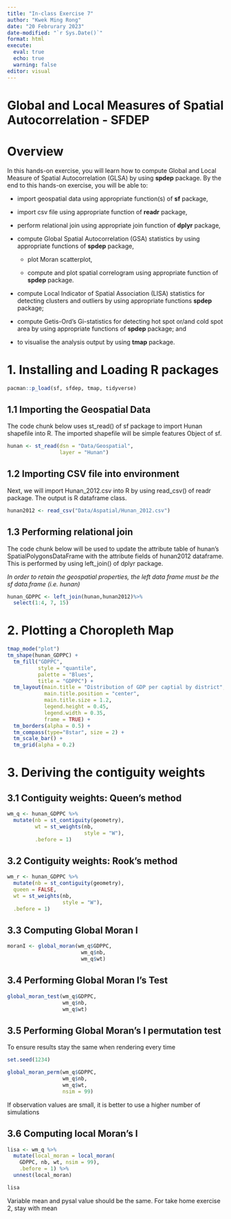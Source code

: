 ```yaml
---
title: "In-class Exercise 7"
author: "Kwek Ming Rong"
date: "20 Februrary 2023"
date-modified: "`r Sys.Date()`"
format: html
execute:
  eval: true
  echo: true
  warning: false
editor: visual
---
```


# Global and Local Measures of Spatial Autocorrelation - SFDEP

# Overview

In this hands-on exercise, you will learn how to compute Global and Local Measure of Spatial Autocorrelation (GLSA) by using **spdep** package. By the end to this hands-on exercise, you will be able to:

-   import geospatial data using appropriate function(s) of **sf** package,

-   import csv file using appropriate function of **readr** package,

-   perform relational join using appropriate join function of **dplyr** package,

-   compute Global Spatial Autocorrelation (GSA) statistics by using appropriate functions of **spdep** package,

    -   plot Moran scatterplot,

    -   compute and plot spatial correlogram using appropriate function of **spdep** package.

-   compute Local Indicator of Spatial Association (LISA) statistics for detecting clusters and outliers by using appropriate functions **spdep** package;

-   compute Getis-Ord's Gi-statistics for detecting hot spot or/and cold spot area by using appropriate functions of **spdep** package; and

-   to visualise the analysis output by using **tmap** package.

# 1. Installing and Loading R packages 

```r
pacman::p_load(sf, sfdep, tmap, tidyverse)
```

## 1.1 Importing the Geospatial Data

The code chunk below uses st_read() of sf package to import Hunan shapefile into R. The imported shapefile will be simple features Object of sf.

```r
hunan <- st_read(dsn = "Data/Geospatial", 
                 layer = "Hunan")
```

## 1.2 Importing CSV file into environment

Next, we will import Hunan_2012.csv into R by using read_csv() of readr package. The output is R dataframe class.

```r
hunan2012 <- read_csv("Data/Aspatial/Hunan_2012.csv")
```

## 1.3 Performing relational join

The code chunk below will be used to update the attribute table of hunan's SpatialPolygonsDataFrame with the attribute fields of hunan2012 dataframe. This is performed by using left_join() of dplyr package.

*In order to retain the geospatial properties, the left data frame must be the sf data.frame (i.e. hunan)*

```r
hunan_GDPPC <- left_join(hunan,hunan2012)%>%
  select(1:4, 7, 15)
```
# 2. Plotting a Choropleth Map

```r
tmap_mode("plot")
tm_shape(hunan_GDPPC) +
  tm_fill("GDPPC",
          style = "quantile", 
          palette = "Blues",
          title = "GDPPC") +
  tm_layout(main.title = "Distribution of GDP per captial by district",
            main.title.position = "center",
            main.title.size = 1.2,
            legend.height = 0.45,
            legend.width = 0.35,
            frame = TRUE) +
  tm_borders(alpha = 0.5) +
  tm_compass(type="8star", size = 2) +
  tm_scale_bar() + 
  tm_grid(alpha = 0.2)
```

# 3. Deriving the contiguity weights

## 3.1 Contiguity weights: Queen's method

```r
wm_q <- hunan_GDPPC %>%
  mutate(nb = st_contiguity(geometry),
         wt = st_weights(nb,
                         style = "W"),
         .before = 1)
```

## 3.2 Contiguity weights: Rook's method

```r
wm_r <- hunan_GDPPC %>%
  mutate(nb = st_contiguity(geometry),
  queen = FALSE,
  wt = st_weights(nb,
                  style = "W"),
  .before = 1)
```

## 3.3 Computing Global Moran I

```r
moranI <- global_moran(wm_q$GDPPC,
                        wm_q$nb,
                        wm_q$wt)
```

## 3.4 Performing Global Moran I's Test

```r
global_moran_test(wm_q$GDPPC,
                  wm_q$nb,
                  wm_q$wt)
```

## 3.5 Performing Global Moran's I permutation test

To ensure results stay the same when rendering every time

```r
set.seed(1234)
```

```r
global_moran_perm(wm_q$GDPPC,
                  wm_q$nb,
                  wm_q$wt,
                  nsim = 99)
```

If observation values are small, it is better to use a higher number of simulations

## 3.6 Computing local Moran's I

```r
lisa <- wm_q %>%
  mutate(local_moran = local_moran(
    GDPPC, nb, wt, nsim = 99),
    .before = 1) %>%
  unnest(local_moran)

lisa
```

Variable mean and pysal value should be the same. For take home exercise 2, stay with mean


